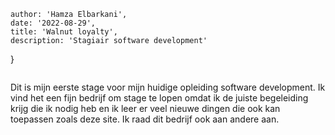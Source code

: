 
    author: 'Hamza Elbarkani',
    date: '2022-08-29',
    title: 'Walnut loyalty',
    description: 'Stagiair software development'
}


<Image src={walnut} alt=""/>

Dit is mijn eerste stage voor mijn huidige opleiding software development. Ik vind het een fijn bedrijf om stage te lopen omdat ik de juiste begeleiding krijg die ik nodig heb en ik leer er veel nieuwe dingen die ook kan toepassen zoals deze site. Ik raad dit bedrijf ook aan andere aan.